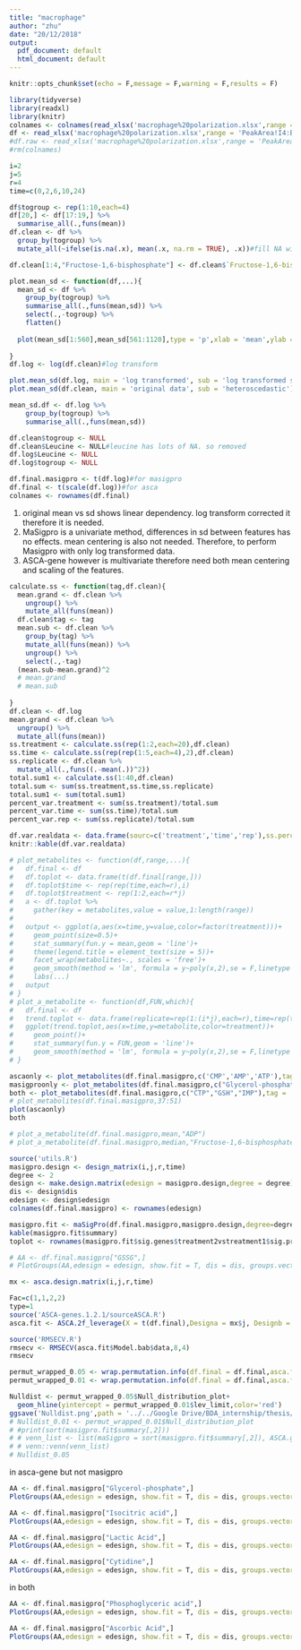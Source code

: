 ```yaml
---
title: "macrophage"
author: "zhu"
date: "20/12/2018"
output:
  pdf_document: default
  html_document: default
---
```


```r
knitr::opts_chunk$set(echo = F,message = F,warning = F,results = F)
```

```r
library(tidyverse)
library(readxl)
library(knitr)
colnames <- colnames(read_xlsx('macrophage%20polarization.xlsx',range = 'PeakArea!I1:BL1'))
df <- read_xlsx('macrophage%20polarization.xlsx',range = 'PeakArea!I4:BL43',col_names = colnames)
#df.raw <- read_xlsx('macrophage%20polarization.xlsx',range = 'PeakArea!I4:BL43',col_names = colnames)
#rm(colnames)

i=2
j=5
r=4
time=c(0,2,6,10,24)

df$togroup <- rep(1:10,each=4)
df[20,] <- df[17:19,] %>% 
  summarise_all(.,funs(mean))
df.clean <- df %>% 
  group_by(togroup) %>% 
  mutate_all(~ifelse(is.na(.x), mean(.x, na.rm = TRUE), .x))#fill NA with mean of replicates. 

df.clean[1:4,"Fructose-1,6-bisphosphate"] <- df.clean$`Fructose-1,6-bisphosphate`[5]#F16B is missing values at entire time 1 control. filled with values at time 1 treatment. the assumption is that value at time 0 for both control and treatment is the same

plot.mean_sd <- function(df,...){
  mean_sd <- df %>% 
    group_by(togroup) %>% 
    summarise_all(.,funs(mean,sd)) %>% 
    select(.,-togroup) %>% 
    flatten()
  
  plot(mean_sd[1:560],mean_sd[561:1120],type = 'p',xlab = 'mean',ylab = 'sd',...)
  
}
df.log <- log(df.clean)#log transform

plot.mean_sd(df.log, main = 'log transformed', sub = 'log transformed shows homoscedastic')
plot.mean_sd(df.clean, main = 'original data', sub = 'heteroscedastic')#check the homoscedasticity

mean_sd.df <- df.log %>% 
    group_by(togroup) %>% 
    summarise_all(.,funs(mean,sd))

df.clean$togroup <- NULL
df.clean$Leucine <- NULL#leucine has lots of NA. so removed
df.log$Leucine <- NULL
df.log$togroup <- NULL

df.final.masigpro <- t(df.log)#for masigpro
df.final <- t(scale(df.log))#for asca
colnames <- rownames(df.final)

```




1. original mean vs sd shows linear dependency. log transform corrected it therefore it is needed.
2. MaSigpro is a univariate method, differences in sd between features has no effects. mean centering is also not needed. Therefore, to perform Masigpro with only log transformed data.
3. ASCA-gene however is multivariate therefore need both mean centering and scaling of the features.

```r
calculate.ss <- function(tag,df.clean){
  mean.grand <- df.clean %>% 
    ungroup() %>% 
    mutate_all(funs(mean))
  df.clean$tag <- tag
  mean.sub <- df.clean %>%
    group_by(tag) %>%
    mutate_all(funs(mean)) %>% 
    ungroup() %>% 
    select(.,-tag)
  (mean.sub-mean.grand)^2
  # mean.grand
  # mean.sub
  
}
df.clean <- df.log
mean.grand <- df.clean %>% 
  ungroup() %>% 
  mutate_all(funs(mean))
ss.treatment <- calculate.ss(rep(1:2,each=20),df.clean)
ss.time <- calculate.ss(rep(rep(1:5,each=4),2),df.clean)
ss.replicate <- df.clean %>% 
  mutate_all(.,funs((.-mean(.))^2))
total.sum1 <- calculate.ss(1:40,df.clean)
total.sum <- sum(ss.treatment,ss.time,ss.replicate)
total.sum1 <- sum(total.sum1)
percent_var.treatment <- sum(ss.treatment)/total.sum
percent_var.time <- sum(ss.time)/total.sum
percent_var.rep <- sum(ss.replicate)/total.sum

df.var.realdata <- data.frame(sourc=c('treatment','time','rep'),ss.percentage=c(percent_var.treatment*100,percent_var.time*100,percent_var.rep*100))
knitr::kable(df.var.realdata)
```


```r
# plot_metabolites <- function(df,range,...){
#   df.final <- df
#   df.toplot <- data.frame(t(df.final[range,]))
#   df.toplot$time <- rep(rep(time,each=r),i)
#   df.toplot$treatment <- rep(1:2,each=r*j)
#   a <- df.toplot %>% 
#     gather(key = metabolites,value = value,1:length(range))
#   
#   output <- ggplot(a,aes(x=time,y=value,color=factor(treatment)))+
#     geom_point(size=0.5)+
#     stat_summary(fun.y = mean,geom = 'line')+
#     theme(legend.title = element_text(size = 5))+
#     facet_wrap(metabolites~., scales = 'free')+
#     geom_smooth(method = 'lm', formula = y~poly(x,2),se = F,linetype = '3313')+
#     labs(...)
#   output
# }
# plot_a_metabolite <- function(df,FUN,which){
#   df.final <- df
#   trend.toplot <- data.frame(replicate=rep(1:(i*j),each=r),time=rep(time,each=r),treatment=factor(rep(1:i,each=j*r)),metabolite=df.final[which,])
#   ggplot(trend.toplot,aes(x=time,y=metabolite,color=treatment))+
#     geom_point()+
#     stat_summary(fun.y = FUN,geom = 'line')+
#     geom_smooth(method = 'lm', formula = y~poly(x,2),se = F,linetype = '3313')
# }
```

```r
ascaonly <- plot_metabolites(df.final.masigpro,c('CMP','AMP','ATP'),tag = 'A')
masigproonly <- plot_metabolites(df.final.masigpro,c("Glycerol-phosphate","Isocitric acid","Lactic Acid"),tag = 'B')
both <- plot_metabolites(df.final.masigpro,c("CTP","GSH","IMP"),tag = 'B')
# plot_metabolites(df.final.masigpro,37:51)
plot(ascaonly)
both
```

```r
# plot_a_metabolite(df.final.masigpro,mean,"ADP")
# plot_a_metabolite(df.final.masigpro,median,"Fructose-1,6-bisphosphate")
```

```r
source('utils.R')
masigpro.design <- design_matrix(i,j,r,time)
degree <- 2
design <- make.design.matrix(edesign = masigpro.design,degree = degree)
dis <- design$dis
edesign <- design$edesign
colnames(df.final.masigpro) <- rownames(edesign)

masigpro.fit <- maSigPro(df.final.masigpro,masigpro.design,degree=degree, rsq = 0.4)
kable(masigpro.fit$summary)
toplot <- rownames(masigpro.fit$sig.genes$treatment2vstreatment1$sig.profiles)
```

```r
# AA <- df.final.masigpro["GSSG",]
# PlotGroups(AA,edesign = edesign, show.fit = T, dis = dis, groups.vector = design$groups.vector,main = 'GSSG')
```

```r
mx <- asca.design.matrix(i,j,r,time)

Fac=c(1,1,2,2)
type=1
source('ASCA-genes.1.2.1/sourceASCA.R')
asca.fit <- ASCA.2f_leverage(X = t(df.final),Designa = mx$j, Designb = mx$i,type = type, Fac = Fac)
```

```r
source('RMSECV.R')
rmsecv <- RMSECV(asca.fit$Model.bab$data,8,4)
rmsecv
```


```r
permut_wrapped_0.05 <- wrap.permutation.info(df.final = df.final,asca.fit = asca.fit,groups = colnames,R = 100,which_leverage = ASCA.2f_leverage)
permut_wrapped_0.01 <- wrap.permutation.info(df.final = df.final,asca.fit = asca.fit,groups = colnames,R = 100,which_leverage = ASCA.2f_leverage,alpha=0.01)

Nulldist <- permut_wrapped_0.05$Null_distribution_plot+
  geom_hline(yintercept = permut_wrapped_0.01$lev_limit,color='red')
ggsave('Nulldist.png',path = '../../Google Drive/BDA_internship/thesis/Mythesis/data/')
# Nulldist_0.01 <- permut_wrapped_0.01$Null_distribution_plot
# #print(sort(masigpro.fit$summary[,2]))
# # venn_list <- list(maSigpro = sort(masigpro.fit$summary[,2]), ASCA.gene = sort(colnames[asca.fit$Model.bab$leverage>permut_wrapped$lev_limit]))
# # venn::venn(venn_list)
# Nulldist_0.05
```

in asca-gene but not masigpro

```r
AA <- df.final.masigpro["Glycerol-phosphate",]
PlotGroups(AA,edesign = edesign, show.fit = T, dis = dis, groups.vector = design$groups.vector,main = 'Glycerol-phosphate')
```

```r
AA <- df.final.masigpro["Isocitric acid",]
PlotGroups(AA,edesign = edesign, show.fit = T, dis = dis, groups.vector = design$groups.vector,main = 'Isocitric acid')
```

```r
AA <- df.final.masigpro["Lactic Acid",]
PlotGroups(AA,edesign = edesign, show.fit = T, dis = dis, groups.vector = design$groups.vector,main = 'Lactic Acid')
```

```r
AA <- df.final.masigpro["Cytidine",]
PlotGroups(AA,edesign = edesign, show.fit = T, dis = dis, groups.vector = design$groups.vector,main = 'Cytidine')
```

in both

```r
AA <- df.final.masigpro["Phosphoglyceric acid",]
PlotGroups(AA,edesign = edesign, show.fit = T, dis = dis, groups.vector = design$groups.vector,main = 'Tryptophan')
```

```r
AA <- df.final.masigpro["Ascorbic Acid",]
PlotGroups(AA,edesign = edesign, show.fit = T, dis = dis, groups.vector = design$groups.vector,main = 'Ascorbic Acid')
```





